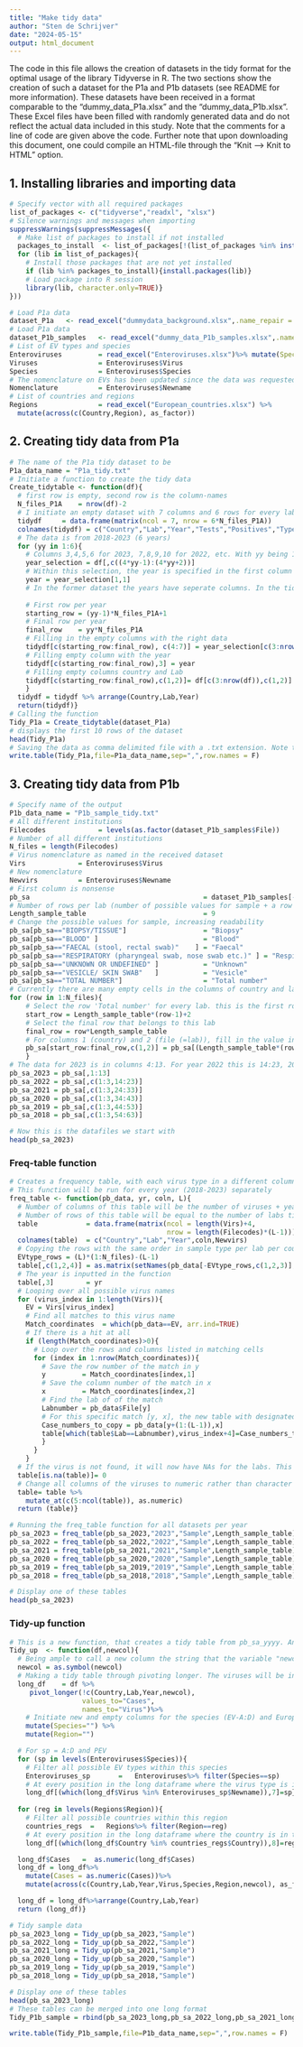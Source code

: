 ---
title: "Make tidy data"
author: "Sten de Schrijver"
date: "2024-05-15"
output: html_document
---

The code in this file allows the creation of datasets in the tidy format for the optimal usage of the library Tidyverse in R. The two sections show the creation of such a dataset for the P1a and P1b datasets (see README for more information). These datasets have been received in a format comparable to the "dummy_data_P1a.xlsx" and the "dummy_data_P1b.xlsx". These Excel files have been filled with randomly generated data and do not reflect the actual data included in this study. Note that the comments for a line of code are given above the code. Further note that upon downloading this document, one could compile an HTML-file through the "Knit --> Knit to HTML" option.


## 1. Installing libraries and importing data
```{r setup}
# Specify vector with all required packages
list_of_packages <- c("tidyverse","readxl", "xlsx")
# Silence warnings and messages when importing
suppressWarnings(suppressMessages({
  # Make list of packages to install if not installed
  packages_to_install  <- list_of_packages[!(list_of_packages %in% installed.packages()[,"Package"])]
  for (lib in list_of_packages){
    # Install those packages that are not yet installed
    if (lib %in% packages_to_install){install.packages(lib)}
    # Load package into R session
    library(lib, character.only=TRUE)}
}))

# Load P1a data
dataset_P1a   <- read_excel("dummydata_background.xlsx",.name_repair = "unique_quiet") 
# Load P1a data
dataset_P1b_samples   <- read_excel("dummy_data_P1b_samples.xlsx",.name_repair = "unique_quiet") 
# List of EV types and species
Enteroviruses         = read_excel("Enteroviruses.xlsx")%>% mutate(Species = as.factor(Species)) 
Viruses               = Enteroviruses$Virus                 
Species               = Enteroviruses$Species    
# The nomenclature on EVs has been updated since the data was requested
Nomenclature          = Enteroviruses$Newname     
# List of countries and regions
Regions               = read_excel("European_countries.xlsx") %>%
  mutate(across(c(Country,Region), as_factor))
```

## 2. Creating tidy data from P1a
```{r}
# The name of the P1a tidy dataset to be
P1a_data_name = "P1a_tidy.txt"
# Initiate a function to create the tidy data
Create_tidytable <- function(df){                                 
  # first row is empty, second row is the column-names
  N_files_P1A    = nrow(df)-2 
  # I initiate an empty dataset with 7 columns and 6 rows for every lab.  
  tidydf     = data.frame(matrix(ncol = 7, nrow = 6*N_files_P1A))   
  colnames(tidydf) = c("Country","Lab","Year","Tests","Positives","Typed_attempted","Typed_succesful") 
  # The data is from 2018-2023 (6 years)
  for (yy in 1:6){
    # Columns 3,4,5,6 for 2023, 7,8,9,10 for 2022, etc. With yy being 1:6 the right indexing is (4*yy)-1 : (4*yy)+2
    year_selection = df[,c((4*yy-1):(4*yy+2))]          
    # Within this selection, the year is specified in the first column
    year = year_selection[1,1]                        
    # In the former dataset the years have seperate columns. In the tidy dataset, the years will be in the same column, specified by a single variable, namely 'Year'. At every year, there will be a row for each institute with the proper data. Starting at row 0 until row 24 for 2023. This comes down to rows (yy-1)*N_files_P1A+1 (1 for 2023, 25 for 2022, etc.). 
    
    # First row per year
    starting_row = (yy-1)*N_files_P1A+1
    # Final row per year
    final_row    = yy*N_files_P1A
    # Filling in the empty columns with the right data
    tidydf[c(starting_row:final_row), c(4:7)] = year_selection[c(3:nrow(df)),]   
    # Filling empty column with the year
    tidydf[c(starting_row:final_row),3] = year                                   
    # Filling empty columns country and Lab
    tidydf[c(starting_row:final_row),c(1,2)]= df[c(3:nrow(df)),c(1,2)]         
    }
  tidydf = tidydf %>% arrange(Country,Lab,Year)
  return(tidydf)}
# Calling the function
Tidy_P1a = Create_tidytable(dataset_P1a) 
# displays the first 10 rows of the dataset
head(Tidy_P1a)
# Saving the data as comma delimited file with a .txt extension. Note that the delimiter can be changed to an character (i.e. semicolon, tab).
write.table(Tidy_P1a,file=P1a_data_name,sep=",",row.names = F)
```

## 3. Creating tidy data from P1b
```{r}
# Specify name of the output
P1b_data_name = "P1b_sample_tidy.txt"
# All different institutions 
Filecodes             = levels(as.factor(dataset_P1b_samples$File))
# Number of all different institutions
N_files = length(Filecodes)
# Virus nomenclature as named in the received dataset
Virs             = Enteroviruses$Virus
# New nomenclature
Newvirs          = Enteroviruses$Newname
# First column is nonsense
pb_sa                                           = dataset_P1b_samples[-1,]               
# Number of rows per lab (number of possible values for sample + a row of total numbers + row with virus names)
Length_sample_table                             = 9                             
# Change the possible values for sample, increasing readability
pb_sa[pb_sa=="BIOPSY/TISSUE"]                   = "Biopsy"                      
pb_sa[pb_sa=="BLOOD" ]                          = "Blood"                       
pb_sa[pb_sa=="FAECAL (stool, rectal swab)"    ] = "Faecal"                     
pb_sa[pb_sa=="RESPIRATORY (pharyngeal swab, nose swab etc.)" ] = "Respiratory" 
pb_sa[pb_sa=="UNKNOWN OR UNDEFINED" ]           = "Unknown"
pb_sa[pb_sa=="VESICLE/ SKIN SWAB"   ]           = "Vesicle"
pb_sa[pb_sa=="TOTAL NUMBER"]                    = "Total number"
# Currently there are many empty cells in the columns of country and lab (only filled for the first row per lab). This fills the complete columns
for (row in 1:N_files){
    # Select the row 'Total number' for every lab. this is the first row with an empty 'country' and 'file' columns.
    start_row = Length_sample_table*(row-1)+2
    # Select the final row that belongs to this lab
    final_row = row*Length_sample_table
    # For columns 1 (country) and 2 (file (=lab)), fill in the value in the first row for this lab
    pb_sa[start_row:final_row,c(1,2)] = pb_sa[(Length_sample_table*(row-1)+1),c(1,2)]
    } 
# The data for 2023 is in columns 4:13. For year 2022 this is 14:23, 2021 24:33, etc. Further, all columns 1:3 are added because these are the country, lab, and sample type
pb_sa_2023 = pb_sa[,1:13]                                                     
pb_sa_2022 = pb_sa[,c(1:3,14:23)]
pb_sa_2021 = pb_sa[,c(1:3,24:33)]
pb_sa_2020 = pb_sa[,c(1:3,34:43)]
pb_sa_2019 = pb_sa[,c(1:3,44:53)]
pb_sa_2018 = pb_sa[,c(1:3,54:63)]

# Now this is the datafiles we start with
head(pb_sa_2023)
```

### Freq-table function
```{r}
# Creates a frequency table, with each virus type in a different column. Input is: pb_dataset, the year, the new column (Month, Clinical signs, Age, and in this case, specimen type (sample))
# This function will be run for every year (2018-2023) separately
freq_table <- function(pb_data, yr, coln, L){
  # Number of columns of this table will be the number of viruses + year, country, lab and type of sample
  # Number of rows of this table will be equal to the number of labs times the number of rows per lab - 1 row (not interested in the row with EV types)
  table            = data.frame(matrix(ncol = length(Virs)+4,                   
                                       nrow = length(Filecodes)*(L-1)))         
  colnames(table)  = c("Country","Lab","Year",coln,Newvirs)
  # Copying the rows with the same order in sample type per lab per country, every 9th row starting from 1 (i.e. 1, 10, 19, 28, etc.) should be removed (this is the row with virus types)
  EVtype_rows = (L)*(1:N_files)-(L-1)
  table[,c(1,2,4)] = as.matrix(setNames(pb_data[-EVtype_rows,c(1,2,3)],NULL))
  # The year is inputted in the function
  table[,3]        = yr                 
  # Looping over all possible virus names
  for (virus_index in 1:length(Virs)){                                          
    EV = Virs[virus_index]               
    # Find all matches to this virus name
    Match_coordinates  = which(pb_data==EV, arr.ind=TRUE)
    # If there is a hit at all
    if (length(Match_coordinates)>0){         
      # Loop over the rows and columns listed in matching cells
      for (index in 1:nrow(Match_coordinates)){                                
        # Save the row number of the match in y
        y         = Match_coordinates[index,1]    
        # Save the column number of the match in x
        x         = Match_coordinates[index,2]       
        # Find the lab of of the match
        Labnumber = pb_data$File[y] 
        # For this specific match [y, x], the new table with designated virus (column) and lab, will be filled with the numbers that are listed underneath the virus type in the original dataset
        Case_numbers_to_copy = pb_data[y+(1:(L-1)),x]
        table[which(table$Lab==Labnumber),virus_index+4]=Case_numbers_to_copy
        }
      }     
    }
  # If the virus is not found, it will now have NAs for the labs. This turns those values to 0.
  table[is.na(table)]= 0  
  # Change all columns of the viruses to numeric rather than character
  table= table %>%                                                              
    mutate_at(c(5:ncol(table)), as.numeric)                                
  return (table)}
```

```{r}
# Running the freq_table function for all datasets per year
pb_sa_2023 = freq_table(pb_sa_2023,"2023","Sample",Length_sample_table) 
pb_sa_2022 = freq_table(pb_sa_2022,"2022","Sample",Length_sample_table)
pb_sa_2021 = freq_table(pb_sa_2021,"2021","Sample",Length_sample_table)
pb_sa_2020 = freq_table(pb_sa_2020,"2020","Sample",Length_sample_table)
pb_sa_2019 = freq_table(pb_sa_2019,"2019","Sample",Length_sample_table)
pb_sa_2018 = freq_table(pb_sa_2018,"2018","Sample",Length_sample_table)

# Display one of these tables
head(pb_sa_2023)
```

### Tidy-up function
```{r}
# This is a new function, that creates a tidy table from pb_sa_yyyy. An output is returned for each dataframe, all of which are merged in the end.
Tidy_up  <- function(df,newcol){  
  # Being ample to call a new column the string that the variable "newcol" encodes
  newcol = as.symbol(newcol)
  # Making a tidy table through pivoting longer. The viruses will be in a new column called "Virus" and the associated case numbers will be in a new column "Cases".
  long_df    = df %>%                                                 
     pivot_longer(!c(Country,Lab,Year,newcol),
                  values_to="Cases",                                            
                  names_to="Virus")%>%                                         
    # Initiate new and empty columns for the species (EV-A:D) and European region
    mutate(Species="") %>%                                                      
    mutate(Region="")                                                          

  # For sp = A:D and PEV
  for (sp in levels(Enteroviruses$Species)){                
    # Filter all possible EV types within this species
    Enteroviruses_sp       =   Enteroviruses%>% filter(Species==sp)       
    # At every position in the long dataframe where the virus type is in this "Enteroviruses_sp" list, the 7th column (Species) in this long_df will change to the correct species name
    long_df[(which(long_df$Virus %in% Enteroviruses_sp$Newname)),7]=sp}                   
    
  for (reg in levels(Regions$Region)){                                             
    # Filter all possible countries within this region
    countries_regs  =   Regions%>% filter(Region==reg)   
    # At every position in the long dataframe where the country is in this "countries_regs" list, the 8th column (Region) in this long_df will change to the correct Region name
    long_df[(which(long_df$Country %in% countries_regs$Country)),8]=reg}

  long_df$Cases   =  as.numeric(long_df$Cases)    
  long_df = long_df%>%
    mutate(Cases = as.numeric(Cases))%>%
    mutate(across(c(Country,Lab,Year,Virus,Species,Region,newcol), as_factor))

  long_df = long_df%>%arrange(Country,Lab,Year)
  return (long_df)}
```

```{r}
# Tidy sample data
pb_sa_2023_long = Tidy_up(pb_sa_2023,"Sample")
pb_sa_2022_long = Tidy_up(pb_sa_2022,"Sample")
pb_sa_2021_long = Tidy_up(pb_sa_2021,"Sample")
pb_sa_2020_long = Tidy_up(pb_sa_2020,"Sample")
pb_sa_2019_long = Tidy_up(pb_sa_2019,"Sample")
pb_sa_2018_long = Tidy_up(pb_sa_2018,"Sample")

# Display one of these tables
head(pb_sa_2023_long)
# These tables can be merged into one long format
Tidy_P1b_sample = rbind(pb_sa_2023_long,pb_sa_2022_long,pb_sa_2021_long,pb_sa_2020_long,pb_sa_2019_long,pb_sa_2018_long)

write.table(Tidy_P1b_sample,file=P1b_data_name,sep=",",row.names = F)
```

